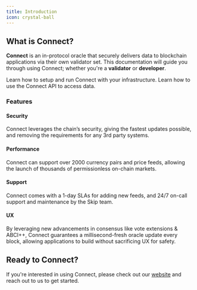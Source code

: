 ```yaml
---
title: Introduction
icon: crystal-ball
---
```


## What is Connect?

**Connect** is an in-protocol oracle that securely delivers data to blockchain applications via their own validator set. This documentation will guide you through using Connect; whether you're a **validator** or **developer**.

<CardGroup cols={2}>
    <Card title="Validator Setup" icon="circle-nodes" href="/validators/quickstart">
        Learn how to setup and run Connect with your infrastructure.
    </Card>
    <Card title="Using the API" icon="laptop-code" href="/using-connect/high-level">
        Learn how to use the Connect API to access data.
    </Card>
</CardGroup>

### Features

#### Security <Icon icon="shield-halved"/>

Connect leverages the chain’s security, giving the fastest updates possible, and removing the requirements for any 3rd party systems.

#### Performance <Icon icon="gauge"/>

Connect can support over 2000 currency pairs and price feeds, allowing the launch of thousands of permissionless on-chain markets.

#### Support <Icon icon="headset"/>

Connect comes with a 1-day SLAs for adding new feeds, and 24/7 on-call support and maintenance by the Skip team.

#### UX <Icon icon="user"/>

By leveraging new advancements in consensus like vote extensions & ABCI++, Connect guarantees a millisecond-fresh oracle update every block, allowing applications to build without sacrificing UX for safety.


## Ready to Connect?

If you're interested in using Connect, please check out our [website](https://skip.build) and reach out to us to get started.